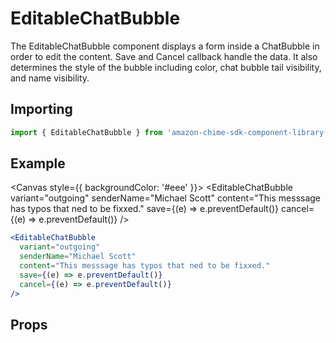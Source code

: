 

# EditableChatBubble

The EditableChatBubble component displays a form inside a ChatBubble in order to edit the content. Save and Cancel callback handle the data.
It also determines the style of the bubble including color, chat bubble tail visibility, and name visibility.

## Importing

```javascript
import { EditableChatBubble } from 'amazon-chime-sdk-component-library-react';
```

## Example

<Canvas style={{ backgroundColor: '#eee' }}>
  <ThemeProvider theme={lightTheme}>
    <GlobalStyles />
    <EditableChatBubble
      variant="outgoing"
      senderName="Michael Scott"
      content="This messsage has typos that ned to be fixxed."
      save={(e) => e.preventDefault()}
      cancel={(e) => e.preventDefault()}
    />
  </ThemeProvider>
</Canvas>

```jsx
<EditableChatBubble
  variant="outgoing"
  senderName="Michael Scott"
  content="This messsage has typos that ned to be fixxed."
  save={(e) => e.preventDefault()}
  cancel={(e) => e.preventDefault()}
/>
```

## Props

<Props of={EditableChatBubble} />
